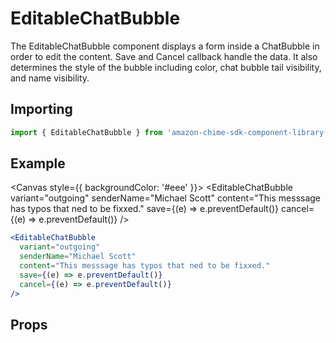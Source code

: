 

# EditableChatBubble

The EditableChatBubble component displays a form inside a ChatBubble in order to edit the content. Save and Cancel callback handle the data.
It also determines the style of the bubble including color, chat bubble tail visibility, and name visibility.

## Importing

```javascript
import { EditableChatBubble } from 'amazon-chime-sdk-component-library-react';
```

## Example

<Canvas style={{ backgroundColor: '#eee' }}>
  <ThemeProvider theme={lightTheme}>
    <GlobalStyles />
    <EditableChatBubble
      variant="outgoing"
      senderName="Michael Scott"
      content="This messsage has typos that ned to be fixxed."
      save={(e) => e.preventDefault()}
      cancel={(e) => e.preventDefault()}
    />
  </ThemeProvider>
</Canvas>

```jsx
<EditableChatBubble
  variant="outgoing"
  senderName="Michael Scott"
  content="This messsage has typos that ned to be fixxed."
  save={(e) => e.preventDefault()}
  cancel={(e) => e.preventDefault()}
/>
```

## Props

<Props of={EditableChatBubble} />
